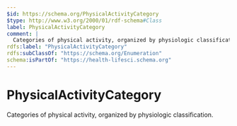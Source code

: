 ```yaml
---
$id: https://schema.org/PhysicalActivityCategory
$type: http://www.w3.org/2000/01/rdf-schema#Class
label: PhysicalActivityCategory
comment: |
  Categories of physical activity, organized by physiologic classification.
rdfs:label: "PhysicalActivityCategory"
rdfs:subClassOf: "https://schema.org/Enumeration"
schema:isPartOf: "https://health-lifesci.schema.org"
---
```


# PhysicalActivityCategory

Categories of physical activity, organized by physiologic classification.


